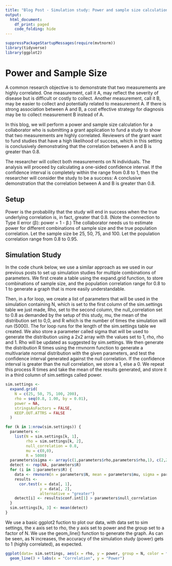 ```yaml
---
title: "Blog Post - Simulation study: Power and sample size calculations correlational studies"
output:
  html_document:
    df_print: paged
    code_folding: hide
---
```


```r
suppressPackageStartupMessages(require(mvtnorm))
library(tidyverse)
library(ggplot2)
```

# Power and Sample Size 

A common research objective is to demonstrate that two measurements are highly correlated. One measurement, call it A, may reflect the severity of disease but is difficult or costly to collect. Another measurement, call it B, may be easier to collect and potentially related to measurement A. If there is strong association between A and B, a cost effective strategy for diagnosis may be to collect measurement B instead of A.

In this blog, we will perform a power and sample size calculation for a collaborator who is submitting a grant application to fund a study to show that two measurements are highly correlated. Reviewers of the grant want to fund studies that have a high likelihood of success, which in this setting is conclusively demonstrating that the correlation between A and B is greater than 0.8.

The researcher will collect both measurements on N individuals. The analysis will proceed by calculating a one-sided confidence interval. If the confidence interval is completely within the range from 0.8 to 1, then the researcher will consider the study to be a success: A conclusive demonstration that the correlation between A and B is greater than 0.8.

## Setup

Power is the probability that the study will end in success when the true underlying correlation is, in fact, greater that 0.8. (Note the connection to Type II error (β): power = 1 - β.) The collaborator needs us to estimate power for different combinations of sample size and the true population correlation. Let the sample size be 25, 50, 75, and 100. Let the population correlation range from 0.8 to 0.95.

## Simulation Study

In the code chunk below, we use a similar approach as we used in our previous posts to set up simulation studies for multiple combinations of parameters. We first create a table using the expand.grid function, to store combinations of sample size, and the population correlation range for 0.8 to 1 to generate a graph that is more easily understandable. 

Then, in a for loop, we create a list of parameters that will be used in the simulation containing N, which is set to the first column of the sim.settings table we just made, Rho, set to the second column, the null_correlation set to 0.8 as demanded by the setup of this study, mu, the mean of the distribution set to 0,0, and R which is the number of times the simulation will run (5000). The for loop runs for the length of the sim.settings table we created. We also store a parameter called sigma that will be used to generate the distribution using a 2x2 array with the values set to 1, rho, rho and 1. Rho will be updated as suggested by sim.settings. We then generate the distribution R times using the rmvnorm function to generate a multivariate normal distribution with the given parameters, and test the confidence interval generated against the null correlation. If the confidence interval is greater than the null correlation, we store a 1, else a 0. We repeat this process R times and take the mean of the results generated, and store it in a third column of sim.settings called power. 
```r
sim.settings <-
  expand.grid(
    N = c(25, 50, 75, 100, 200),
    rho = seq(0.8, 1.00, by = 0.01),
    power = NA,
    stringsAsFactors = FALSE,
    KEEP.OUT.ATTRS = FALSE
  )

for (k in 1:nrow(sim.settings)) {
  parameters <-
    list(N = sim.settings[k, 1],
         rho = sim.settings[k, 2],
         null_correlation = 0.8,
         mu = c(0,0),
         R = 5000)
  parameters$sigma <- array(c(1,parameters$rho,parameters$rho,1), c(2,2)) 
  detect <- rep(NA, parameters$R)
  for (i in 1:parameters$R) {
    data <- rmvnorm(n = parameters$N, mean = parameters$mu, sigma = parameters$sigma)
    results <-
      cor.test(x = data[, 1],
               y = data[, 2],
               alternative = "greater")
    detect[i] <- results$conf.int[1] > parameters$null_correlation
  }
  sim.settings[k, 3] <- mean(detect)
}
```

We use a basic ggplot2 fuction to plot our data, with data set to sim settings, the x axis set to rho, the y axis set to power and the group set to a factor of N. We use the geom_line() function to generate the graph. As can be seen, as N increases, the accuracy of the simulation study (power) gets to 1 (highly correlated), as expected. 

```r
ggplot(data= sim.settings, aes(x = rho, y = power, group = N, color = factor(N))) + 
  geom_line() + labs(x = "Correlation", y = "Power")
```

